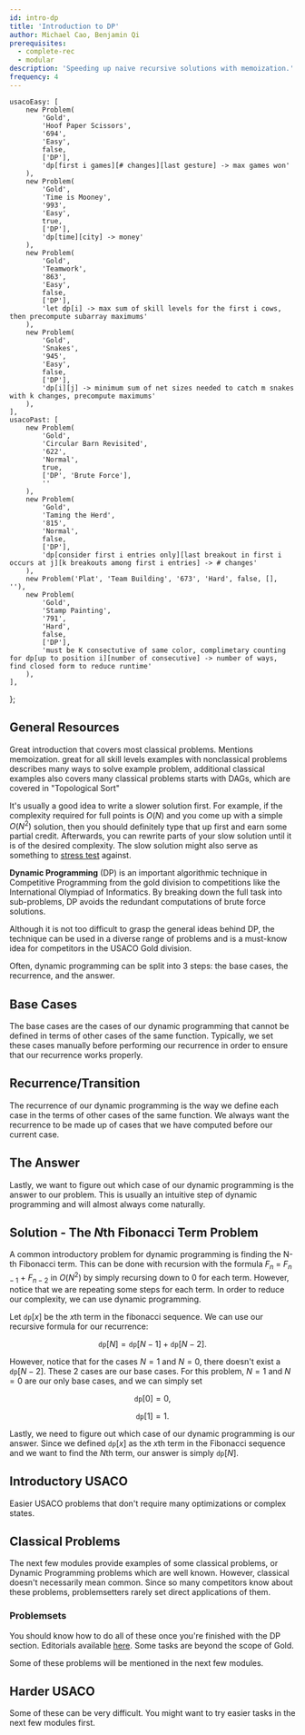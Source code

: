 ```yaml
---
id: intro-dp
title: 'Introduction to DP'
author: Michael Cao, Benjamin Qi
prerequisites:
  - complete-rec
  - modular
description: 'Speeding up naive recursive solutions with memoization.'
frequency: 4
---
```


	usacoEasy: [
		new Problem(
			'Gold',
			'Hoof Paper Scissors',
			'694',
			'Easy',
			false,
			['DP'],
			'dp[first i games][# changes][last gesture] -> max games won'
		),
		new Problem(
			'Gold',
			'Time is Mooney',
			'993',
			'Easy',
			true,
			['DP'],
			'dp[time][city] -> money'
		),
		new Problem(
			'Gold',
			'Teamwork',
			'863',
			'Easy',
			false,
			['DP'],
			'let dp[i] -> max sum of skill levels for the first i cows, then precompute subarray maximums'
		),
		new Problem(
			'Gold',
			'Snakes',
			'945',
			'Easy',
			false,
			['DP'],
			'dp[i][j] -> minimum sum of net sizes needed to catch m snakes with k changes, precompute maximums'
		),
	],
	usacoPast: [
		new Problem(
			'Gold',
			'Circular Barn Revisited',
			'622',
			'Normal',
			true,
			['DP', 'Brute Force'],
			''
		),
		new Problem(
			'Gold',
			'Taming the Herd',
			'815',
			'Normal',
			false,
			['DP'],
			'dp[consider first i entries only][last breakout in first i occurs at j][k breakouts among first i entries] -> # changes'
		),
		new Problem('Plat', 'Team Building', '673', 'Hard', false, [], ''),
		new Problem(
			'Gold',
			'Stamp Painting',
			'791',
			'Hard',
			false,
			['DP'],
			'must be K consectutive of same color, complimetary counting for dp[up to position i][number of consecutive] -> number of ways, find closed form to reduce runtime'
		),
	],
};

<!-- 	new Problem(
		'Gold',
		'Moortal Cowmbat',
		'971',
		'Hard',
		true,
		['DP', 'Prefix Sums', 'All Pairs Shortest Path'],
		'dp[first i letters form valid combo][last letter] -> time, Floyd Warshall on alphabet, then use prefix sums to speed up transitions.'
	), -->

## General Resources

<Resources>
	<Resource source="CPH" title="7 - DP" starred>
		Great introduction that covers most classical problems. Mentions
		memoization.
	</Resource>
	<Resource
		source="TC"
		title="DP from Novice to Advanced"
		url="dynamic-programming-from-novice-to-advanced"
	>
		great for all skill levels
	</Resource>
	<Resource source="CPC" title="6 - DP" url="06_dynamic_programming">
		examples with nonclassical problems
	</Resource>
	<Resource source="CP2" title="3.5 - DP">
		describes many ways to solve example problem, additional classical examples
	</Resource>
	<Resource
		source="HR@HackerRank"
		title="DP"
		url="https://www.hackerrank.com/topics/dynamic-programming"
	>
		also covers many classical problems
	</Resource>
	<Resource source="PAPS" title="9 - DP">
		starts with DAGs, which are covered in "Topological Sort"
	</Resource>
</Resources>

<Info title="Pro Tip">

It's usually a good idea to write a slower solution first. For example, if the complexity required for full points is $O(N)$ and you come up with a simple $O(N^2)$ solution, then you should definitely type that up first and earn some partial credit. Afterwards, you can rewrite parts of your slow solution until it is of the desired complexity. The slow solution might also serve as something to [stress test](/general/debugging#stress-testing) against.

</Info>

**Dynamic Programming** (DP) is an important algorithmic technique in Competitive Programming from the gold division to competitions like the International Olympiad of Informatics. By breaking down the full task into sub-problems, DP avoids the redundant computations of brute force solutions.

Although it is not too difficult to grasp the general ideas behind DP, the technique can be used in a diverse range of problems and is a must-know idea for competitors in the USACO Gold division.

Often, dynamic programming can be split into 3 steps: the base cases, the recurrence, and the answer. 

## Base Cases

The base cases are the cases of our dynamic programming that cannot be defined in terms of other cases of the same function. Typically, we set these cases manually before performing our recurrence in order to ensure that our recurrence works properly.

## Recurrence/Transition

The recurrence of our dynamic programming is the way we define each case in the terms of other cases of the same function. We always want the recurrence to be made up of cases that we have computed before our current case. 

## The Answer

Lastly, we want to figure out which case of our dynamic programming is the answer to our problem. This is usually an intuitive step of dynamic programming and will almost always come naturally. 

## Solution - The $N$th Fibonacci Term Problem

A common introductory problem for dynamic programming is finding the N-th Fibonacci term. This can be done with recursion with the formula $F_n$ = $F_{n-1}$ + $F_{n-2}$ in $O(N^2)$ by simply recursing down to 0 for each term. However, notice that we are repeating some steps for each term. In order to reduce our complexity, we can use dynamic programming. 

Let $\texttt{dp}[x]$ be the $x$th term in the fibonacci sequence. We can use our recursive formula for our recurrence:

$$
\texttt{dp}[N] = \texttt{dp}[N-1] + \texttt{dp}[N-2]. 
$$

However, notice that for the cases $N = 1$ and $N = 0$, there doesn't exist a $\texttt{dp}[N-2]$. These 2 cases are our base cases. For this problem, $N = 1$ and $N = 0$ are our only base cases, and we can simply set 

$$
\texttt{dp}[0] = 0,
$$

$$
\texttt{dp}[1] = 1.
$$

Lastly, we need to figure out which case of our dynamic programming is our answer. Since we defined $\texttt{dp}[x]$ as the $x$th term in the Fibonacci sequence and we want to find the $N$th term, our answer is simply $\texttt{dp}[N]$.


## Introductory USACO

Easier USACO problems that don't require many optimizations or complex states.

<Problems problems={problems.usacoEasy} />

## Classical Problems

The next few modules provide examples of some classical problems, or Dynamic Programming problems which are well known. However, classical doesn't necessarily mean common. Since so many competitors know about these problems, problemsetters rarely set direct applications of them. <!-- Solutions for most of these problems can be found in Chapter 7 of CPH.
 -->

### Problemsets

<!-- Dynamic Programming is a huge topic, so if you want more practice,  -->

<!-- Here are some other classical problemsets that we found interesting. -->

<Resources>
	<Resource
		source="CSES"
		title="DP Section"
		url="https://cses.fi/problemset/list/"
		starred
	>
		You should know how to do all of these once you're finished with the DP section. Editorials available <a href="https://codeforces.com/blog/entry/70018">here</a>.
	</Resource>
	<Resource
		source="AC@AtCoder"
		title="DP Contest"
		url="https://atcoder.jp/contests/dp/tasks"
		starred
	>
		Some tasks are beyond the scope of Gold.
	</Resource>
</Resources>

Some of these problems will be mentioned in the next few modules.

## Harder USACO

<!-- Finish with some more challenging Dynamic Programming problems!  -->

Some of these can be very difficult. You might want to try easier tasks in the next few modules first.

<!-- so skip around if you want. -->

<Problems problems={problems.usacoPast} />
